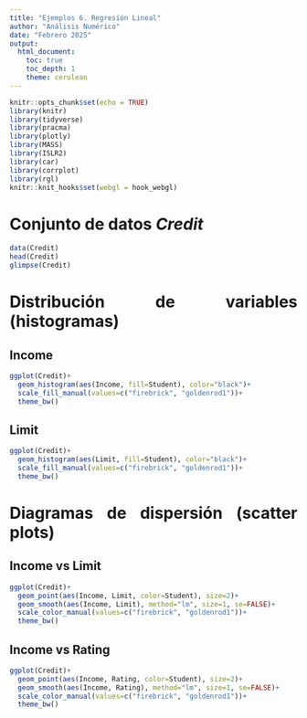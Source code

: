 ```yaml
---
title: "Ejemplos 6. Regresión Lineal"
author: "Análisis Numérico"
date: "Febrero 2025"
output: 
  html_document:
    toc: true
    toc_depth: 1
    theme: cerulean
---
```






<style>
body {
text-align: justify}
</style>



```r
knitr::opts_chunk$set(echo = TRUE)
library(knitr)
library(tidyverse)
library(pracma)
library(plotly)
library(MASS)
library(ISLR2)
library(car)
library(corrplot)
library(rgl)
knitr::knit_hooks$set(webgl = hook_webgl)
```


# Conjunto de datos *Credit*

```r
data(Credit)
head(Credit)
glimpse(Credit)
```




# Distribución de variables (histogramas) {.tabset}

## Income

```r
ggplot(Credit)+
  geom_histogram(aes(Income, fill=Student), color="black")+
  scale_fill_manual(values=c("firebrick", "goldenrod1"))+
  theme_bw()

```



## Limit

```r
ggplot(Credit)+
  geom_histogram(aes(Limit, fill=Student), color="black")+
  scale_fill_manual(values=c("firebrick", "goldenrod1"))+
  theme_bw()

```




# Diagramas de dispersión (scatter plots) {.tabset}


## Income vs Limit

```r
ggplot(Credit)+
  geom_point(aes(Income, Limit, color=Student), size=2)+
  geom_smooth(aes(Income, Limit), method="lm", size=1, se=FALSE)+
  scale_color_manual(values=c("firebrick", "goldenrod1"))+
  theme_bw()
```

## Income vs Rating


```r
ggplot(Credit)+
  geom_point(aes(Income, Rating, color=Student), size=2)+
  geom_smooth(aes(Income, Rating), method="lm", size=1, se=FALSE)+
  scale_color_manual(values=c("firebrick", "goldenrod1"))+
  theme_bw()
```





